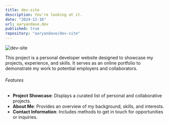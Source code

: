 ```yaml
---
title: dev-site
description: You're looking at it.
date: "2024-12-16"
url: aaryandave.dev
published: true
repository: "aaryandave/dev-site"
---
```


![dev-site](https://aaryandave.dev)

This project is a personal developer website designed to showcase my projects, experience, and skills. It serves as an online portfolio to demonstrate my work to potential employers and collaborators.

###### Features

- **Project Showcase**: Displays a curated list of personal and collaborative projects.
- **About Me**: Provides an overview of my background, skills, and interests.
- **Contact Information**: Includes methods to get in touch for opportunities or inquiries.